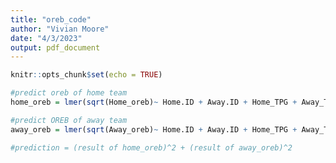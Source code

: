 ```yaml
---
title: "oreb_code"
author: "Vivian Moore"
date: "4/3/2023"
output: pdf_document
---
```


```r
knitr::opts_chunk$set(echo = TRUE)
```




```r
#predict oreb of home team
home_oreb = lmer(sqrt(Home_oreb)~ Home.ID + Away.ID + Home_TPG + Away_TPG + Home_TSG + Away_TSG + Home_TOG + Away_TOG + Home_PPG + Away_PPG + Home_SPG + Away_SPG + Home_OPG + Away_OPG + (1|Day), data = KnownHomeAwayStats)

#predict OREB of away team
away_oreb = lmer(sqrt(Away_oreb)~ Home.ID + Away.ID + Home_TPG + Away_TPG + Home_TSG + Away_TSG + Home_TOG + Away_TOG + Home_PPG + Away_PPG + Home_SPG + Away_SPG + Home_OPG + Away_OPG + (1|Day), data = KnownHomeAwayStats)

#prediction = (result of home_oreb)^2 + (result of away_oreb)^2
```
